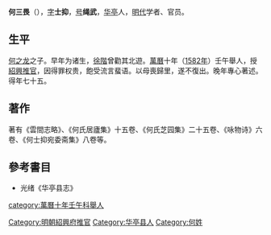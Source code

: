 '''何三畏'''（{{bd|？||？||catIdx=H何}}），[[表字|字]]'''士抑'''，[[号|号]]'''绳武'''，[[华亭|华亭]]人，[[明代|明代]]学者、官员。

==生平==
[[何之龙|何之龙]]之子。早年为诸生，[[徐階|徐階]]曾勸其北遊。[[萬曆|萬曆]]十年（[[1582年|1582年]]）壬午舉人，授[[紹興|紹興]][[推官|推官]]，因得罪权贵，飽受流言蜚语。以母喪歸里，遂不復出。晚年專心著述。得年七十五。

==著作==
著有《雲間志略》、《何氏居廬集》十五卷、《何氏芝园集》二十五卷、《咏物诗》六卷、《何士抑宛委斋集》八卷等。

==參考書目==
* 光绪《华亭县志》

{{DEFAULTSORT:H}}
[[category:萬曆十年壬午科舉人|category:萬曆十年壬午科舉人]]
[[Category:明朝紹興府推官|Category:明朝紹興府推官]]
[[Category:华亭县人|Category:华亭县人]]
[[Category:何姓|Category:何姓]]
